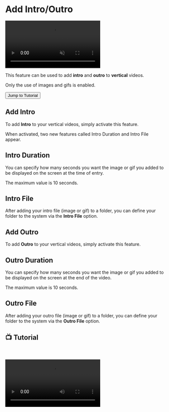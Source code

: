 # Add Intro/Outro

<video autoPlay muted loop controls>
  <source src="https://forum.ve3.plus/assets/files/2024-04-28/docs-english/introoutro.mp4" type="video/mp4" />
  Your browser does not support the video tag.
</video>



This feature can be used to add **intro** and **outro** to **vertical** videos.

Only the use of images and gifs is enabled.


<Link href={`/common/options/add-intro-outro#-tutorial`}>
  <div className="responsive-table__row" style={{ textAlign: 'center' }}>
    <div className="responsive-table__item">
      <button
        className="responsive-table__button button button--secondary"
        style={{
          width: '100%',  // Genişliği %100 olarak ayarlandı
          marginTop: 14,
          padding: 12,
          backgroundColor: '#00AAFF',
          borderRadius: 8,
          color: '#fff',
          fontSize: '1.1rem',
          textDecoration: 'none',
          cursor: 'pointer',
          userSelect: 'none'
        }}
      >
        Jump to Tutorial  
      </button>
    </div>
  </div>
</Link>

## Add Intro

To add **Intro** to your vertical videos, simply activate this feature.

When activated, two new features called Intro Duration and Intro File appear.


## Intro Duration

You can specify how many seconds you want the image or gif you added to be displayed on the screen at the time of entry. 

The maximum value is 10 seconds.


## Intro File

After adding your intro file (image or gif) to a folder, you can define your folder to the system via the **Intro File** option. 


## Add Outro

To add **Outro** to your vertical videos, simply activate this feature.


## Outro Duration

You can specify how many seconds you want the image or gif you added to be displayed on the screen at the end of the video. 

The maximum value is 10 seconds.

## Outro File

After adding your outro file (image or gif) to a folder, you can define your folder to the system via the **Outro File** option. 



## 📺 Tutorial
    

<video controls>
  <source src="https://forum.ve3.plus/assets/files/2024-04-28/docs-english-tutorials/secenekler-intro-outro.mp4" type="video/mp4" />
  Your browser does not support the video tag.
</video>